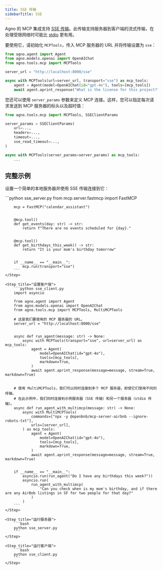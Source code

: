 ```yaml
---
title: SSE 传输
sidebarTitle: SSE
---
```


Agno 的 MCP 集成支持 [SSE 传输](https://modelcontextprotocol.io/docs/concepts/transports#server-sent-events-sse)。此传输支持服务器到客户端的流式传输，在处理受限网络时可能比 [stdio](https://modelcontextprotocol.io/docs/concepts/transports#standard-input%2Foutput-stdio) 更有用。

要使用它，请初始化 `MCPTools`，传入 MCP 服务器的 URL 并将传输设置为 `sse`：

```python
from agno.agent import Agent
from agno.models.openai import OpenAIChat
from agno.tools.mcp import MCPTools

server_url = "http://localhost:8000/sse"

async with MCPTools(url=server_url, transport="sse") as mcp_tools:
    agent = Agent(model=OpenAIChat(id="gpt-4o"), tools=[mcp_tools])
    await agent.aprint_response("What is the license for this project?", stream=True)
```

您还可以使用 `server_params` 参数来定义 MCP 连接。这样，您可以指定每次请求发送到 MCP 服务器的标头以及超时值：

```python
from agno.tools.mcp import MCPTools, SSEClientParams

server_params = SSEClientParams(
    url=...,
    headers=...,
    timeout=...,
    sse_read_timeout=...,
)

async with MCPTools(server_params=server_params) as mcp_tools:
    ...
```

## 完整示例

设置一个简单的本地服务器并使用 SSE 传输连接到它：

<Steps>
    <Step title="设置服务器">
        ```python sse_server.py
        from mcp.server.fastmcp import FastMCP

        mcp = FastMCP("calendar_assistant")


        @mcp.tool()
        def get_events(day: str) -> str:
            return f"There are no events scheduled for {day}."


        @mcp.tool()
        def get_birthdays_this_week() -> str:
            return "It is your mom's birthday tomorrow"


        if __name__ == "__main__":
            mcp.run(transport="sse")
        ```
    </Step>

    <Step title="设置客户端">
        ```python sse_client.py
        import asyncio

        from agno.agent import Agent
        from agno.models.openai import OpenAIChat
        from agno.tools.mcp import MCPTools, MultiMCPTools

        # 这是我们要使用的 MCP 服务器的 URL。
        server_url = "http://localhost:8000/sse"


        async def run_agent(message: str) -> None:
            async with MCPTools(transport="sse", url=server_url) as mcp_tools:
                agent = Agent(
                    model=OpenAIChat(id="gpt-4o"),
                    tools=[mcp_tools],
                    markdown=True,
                )
                await agent.aprint_response(message=message, stream=True, markdown=True)


        # 使用 MultiMCPTools，我们可以同时连接到多个 MCP 服务器，即使它们使用不同的传输。
        # 在此示例中，我们同时连接到示例服务器（SSE 传输）和另一个服务器（stdio 传输）。
        async def run_agent_with_multimcp(message: str) -> None:
            async with MultiMCPTools(
                commands=["npx -y @openbnb/mcp-server-airbnb --ignore-robots-txt"],
                urls=[server_url],
            ) as mcp_tools:
                agent = Agent(
                    model=OpenAIChat(id="gpt-4o"),
                    tools=[mcp_tools],
                    markdown=True,
                )
                await agent.aprint_response(message=message, stream=True, markdown=True)


        if __name__ == "__main__":
            asyncio.run(run_agent("Do I have any birthdays this week?"))
            asyncio.run(
                run_agent_with_multimcp(
                    "Can you check when is my mom's birthday, and if there are any AirBnb listings in SF for two people for that day?"
                )
            )
        ```
    </Step>

    <Step title="运行服务器">
        ```bash
        python sse_server.py
        ```
    </Step>

    <Step title="运行客户端">
        ```bash
        python sse_client.py
        ```
    </Step>
</Steps>